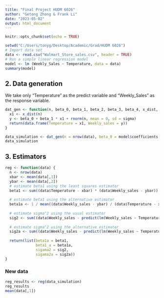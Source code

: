 ---
title: "Final Project HUDM 6026"
author: "Getong Zhong & Frank Li"
date: "2023-05-02"
output: html_document
---

```{r setup, include=FALSE}
knitr::opts_chunk$set(echo = TRUE)
```


```{r}
setwd("C:/Users/tonyg/Desktop/Academic/Grad/HUDM 6026")
# Import data set
data <- read.csv("Walmart_Store_sales.csv", header = TRUE) 
# Run a simple linear regression model 
model <- lm (Weekly_Sales ~ Temperature, data = data)
summary(model)
```
## 2. Data generation
We take only "Temperature" as the predict variable and “Weekly_Sales” as the response variable.
```{r}
dat_gen <- function(n, beta_0, beta_1, beta_2, beta_3, beta_4, x_dist, sigma) {
  x1 <- x_dist(n)
  y <- beta_0 + beta_1 * x1 + rnorm(n, mean = 0, sd = sigma)
  return(data.frame(Temperature = x1, Weekly_sales = y))
}

data_simulation <- dat_gen(n = nrow(data), beta_0 = model$coefficients[1], beta_1 = model$coefficients[2], x_dist = rnorm, sigma = summary(model)$sigma)
data_simulation
```

## 3. Estimators 
```{r}
reg <- function(data) {
  n <- nrow(data)
  xbar <- mean(data[,1])
  ybar <- mean(data[,2])
  # estimate beta1 using the least squares estimator
  beta1 <- sum((data$Temperature - xbar) * (data$Weekly_sales - ybar)) / sum((data$Temperature - xbar)^2)
  
  # estimate beta1 using the alternative estimator
  beta1a <- 1 / mean((data$Weekly_sales - ybar) / (data$Temperature - xbar))
  
  # estimate sigma^2 using the usual estimator
  sig2 <- sum((data$Weekly_sales - predict(lm(Weekly_sales ~ Temperature, data = data))^2) / (n - 2))
  
  # estimate sigma^2 using the alternative estimator
  sig2a <- sum((data$Weekly_sales - predict(lm(Weekly_sales ~ Temperature, data = data)))^2) / n
  
  return(list(beta1a = beta1,
              beta1_a = beta1a,
              sigama2 = sig2,
              sigama2a = sig2a))
}
```

### New data
```{r}
reg_results <- reg(data_simulation)
reg_results
mean(data[,1])
```